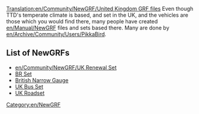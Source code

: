 [[Translation:en/Community/NewGRF/United Kingdom GRF files]]
{{en/Community/NewGRF/NewGRF Country|
Flag=en/Community/NewGRF/800px-Flag of the United Kingdom.png|
name=United Kingdom|
website=http://www.pikkarail.com/ttdp/ukrs/|
setname=UK Renewal Set}}
Even though TTD's temperate climate is based, and set in the UK, and the vehicles are those which you would find there, many people have created [[en/Manual/NewGRF]] files and sets based there. Many are done by [[en/Archive/Community/Users/PikkaBird]].

==List of NewGRFs==
*[[en/Community/NewGRF/UK Renewal Set]]
*[http://www.tt-forums.net/viewtopic.php?t=25728 BR Set]
*[http://www.tt-forums.net/viewtopic.php?t=6123&highlight=set British Narrow Gauge]
*[http://www.tt-forums.net/viewtopic.php?t=15429 UK Bus Set]
*[http://www.tt-forums.net/viewtopic.php?t=27963 UK Roadset]

[[Category:en/NewGRF]]